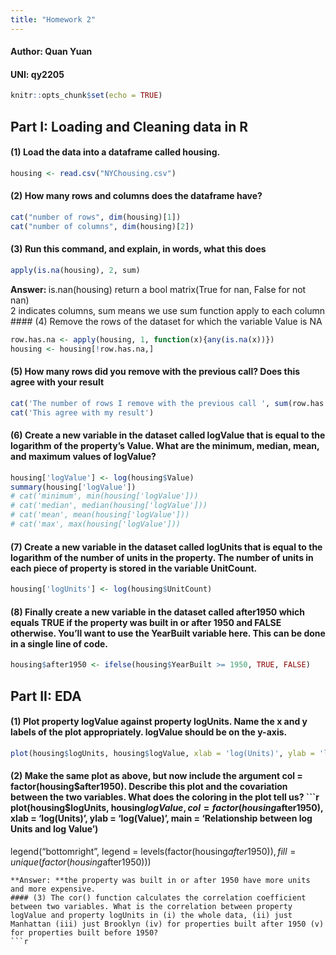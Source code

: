 ```yaml
---
title: "Homework 2"
---
```

#### Author: Quan Yuan
#### UNI: qy2205
```r
knitr::opts_chunk$set(echo = TRUE)
```
## Part I: Loading and Cleaning data in R

#### (1) Load the data into a dataframe called housing.
```r
housing <- read.csv("NYChousing.csv")
```
#### (2) How many rows and columns does the dataframe have?
```r
cat("number of rows", dim(housing)[1])
cat("number of columns", dim(housing)[2])
```
#### (3) Run this command, and explain, in words, what this does
```r
apply(is.na(housing), 2, sum)
```
**Answer: **is.nan(housing) return a bool matrix(True for nan, False for not nan)  
2 indicates columns, sum means we use sum function apply to each column
#### (4) Remove the rows of the dataset for which the variable Value is NA
```r
row.has.na <- apply(housing, 1, function(x){any(is.na(x))})
housing <- housing[!row.has.na,]
```
#### (5) How many rows did you remove with the previous call? Does this agree with your result
```r
cat('The number of rows I remove with the previous call ', sum(row.has.na))
cat('This agree with my result')
```
#### (6) Create a new variable in the dataset called logValue that is equal to the logarithm of the property's Value. What are the minimum, median, mean, and maximum values of logValue?
```r
housing['logValue'] <- log(housing$Value)
summary(housing['logValue'])
# cat('minimum', min(housing['logValue']))
# cat('median', median(housing['logValue']))
# cat('mean', mean(housing['logValue']))
# cat('max', max(housing['logValue']))
```
#### (7) Create a new variable in the dataset called logUnits that is equal to the logarithm of the number of units in the property. The number of units in each piece of property is stored in the variable UnitCount.
```r
housing['logUnits'] <- log(housing$UnitCount)
```

#### (8) Finally create a new variable in the dataset called after1950 which equals TRUE if the property was built in or after 1950 and FALSE otherwise. You'll want to use the YearBuilt variable here. This can be done in a single line of code.
```r
housing$after1950 <- ifelse(housing$YearBuilt >= 1950, TRUE, FALSE)
```

## Part II: EDA
#### (1) Plot property logValue against property logUnits. Name the x and y labels of the plot appropriately. logValue should be on the y-axis.
```r
plot(housing$logUnits, housing$logValue, xlab = 'log(Units)', ylab = 'log(Value)', main = 'Relationship between log Units and log Value')
```
#### (2) Make the same plot as above, but now include the argument col = factor(housing$after1950). Describe this plot and the covariation between the two variables. What does the coloring in the plot tell us?
```r
plot(housing$logUnits, housing$logValue, col = factor(housing$after1950), xlab = 'log(Units)', ylab = 'log(Value)', main = 'Relationship between log Units and log Value')
legend("bottomright", legend = levels(factor(housing$after1950)), fill = unique(factor(housing$after1950)))
```
**Answer: **the property was built in or after 1950 have more units and more expensive.
#### (3) The cor() function calculates the correlation coefficient between two variables. What is the correlation between property logValue and property logUnits in (i) the whole data, (ii) just Manhattan (iii) just Brooklyn (iv) for properties built after 1950 (v) for properties built before 1950?
```r

```


